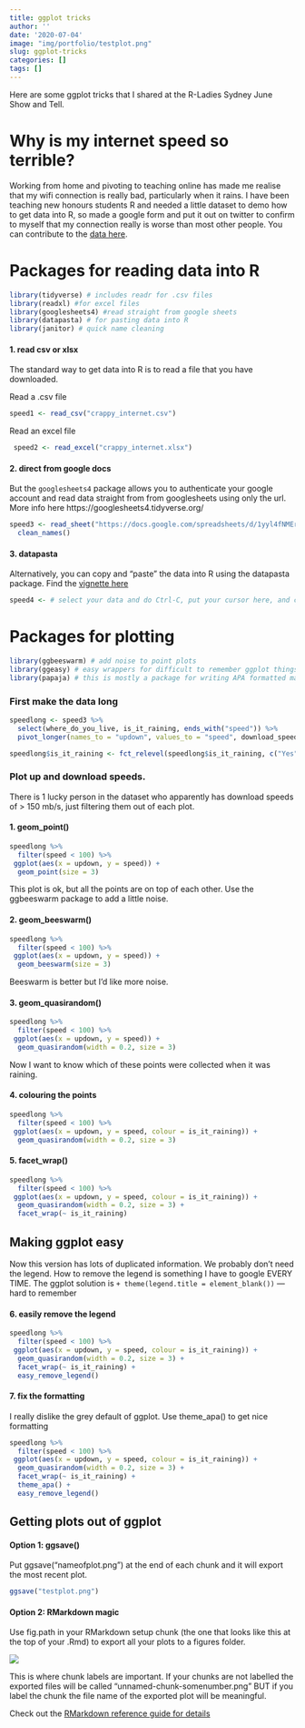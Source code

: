 ```yaml
---
title: ggplot tricks
author: ''
date: '2020-07-04'
image: "img/portfolio/testplot.png"
slug: ggplot-tricks
categories: []
tags: []
---
```




Here are some ggplot tricks that I shared at the R-Ladies Sydney June Show and Tell. 

# Why is my internet speed so terrible?

Working from home and pivoting to teaching online has made me realise that my wifi connection is really bad, particularly when it rains. I have been teaching new honours students R and needed a little dataset to demo how to get data into R, so made a google form and put it out on twitter to confirm to myself that my connection really is worse than most other people. You can contribute to the [data here](www.tinyurl.com/howcrappyisyourinternet). 


# Packages for reading data into R

```r
library(tidyverse) # includes readr for .csv files
library(readxl) #for excel files
library(googlesheets4) #read straight from google sheets
library(datapasta) # for pasting data into R
library(janitor) # quick name cleaning

```


#### 1. read csv or xlsx

The standard way to get data into R is to read a file that you have downloaded. 

Read a .csv file

```r
speed1 <- read_csv("crappy_internet.csv")

```

Read an excel file
```r
 speed2 <- read_excel("crappy_internet.xlsx")
```


#### 2. direct from google docs

But the `googlesheets4` package allows you to authenticate your google account and read data straight from from googlesheets using only the url. More info here https://googlesheets4.tidyverse.org/

```r

speed3 <- read_sheet("https://docs.google.com/spreadsheets/d/1yyl4fNMErNQ5mQaYgc2ELF7zF6cEPcfRNUtWr56nkg8/edit#gid=552570759") %>%
  clean_names()

```

#### 3. datapasta

Alternatively, you can copy and "paste" the data into R using the datapasta package. Find the [vignette here](https://cran.r-project.org/web/packages/datapasta/vignettes/how-to-datapasta.html)

```r

speed4 <- # select your data and do Ctrl-C, put your cursor here, and choose Addins, paste as dataframe, and then run the chunk

```



# Packages for plotting

```r
library(ggbeeswarm) # add noise to point plots
library(ggeasy) # easy wrappers for difficult to remember ggplot things
library(papaja) # this is mostly a package for writing APA formatted manuscripts, but it also includes a ggplot theme that is nice
```


### First make the data long
```r
speedlong <- speed3 %>%
  select(where_do_you_live, is_it_raining, ends_with("speed")) %>%
  pivot_longer(names_to = "updown", values_to = "speed", download_speed:upload_speed)

speedlong$is_it_raining <- fct_relevel(speedlong$is_it_raining, c("Yes", "No"))
```

### Plot up and download speeds. 

There is 1 lucky person in the dataset who apparently has download speeds of > 150 mb/s, just filtering them out of each plot. 

#### 1. geom_point()
```r
speedlong %>%
  filter(speed < 100) %>%
 ggplot(aes(x = updown, y = speed)) +
  geom_point(size = 3) 
```

This plot is ok, but all the points are on top of each other. 
Use the ggbeeswarm package to add a little noise. 

#### 2. geom_beeswarm()
```r
speedlong %>%
  filter(speed < 100) %>%
 ggplot(aes(x = updown, y = speed)) +
  geom_beeswarm(size = 3) 
```
Beeswarm is better but I'd like more noise. 

#### 3. geom_quasirandom()
```r
speedlong %>%
  filter(speed < 100) %>%
 ggplot(aes(x = updown, y = speed)) +
  geom_quasirandom(width = 0.2, size = 3)
```

Now I want to know which of these points were collected when it was raining. 

#### 4. colouring the points

```r
speedlong %>%
  filter(speed < 100) %>%
 ggplot(aes(x = updown, y = speed, colour = is_it_raining)) +
  geom_quasirandom(width = 0.2, size = 3)
```

#### 5. facet_wrap()
```r
speedlong %>%
  filter(speed < 100) %>%
 ggplot(aes(x = updown, y = speed, colour = is_it_raining)) +
  geom_quasirandom(width = 0.2, size = 3) +
  facet_wrap(~ is_it_raining)
```

## Making ggplot easy

Now this version has lots of duplicated information. We probably don’t need the legend. How to remove the legend is something I have to google EVERY TIME. The ggplot solution is `+ theme(legend.title = element_blank())` — hard to remember

#### 6. easily remove the legend
```r

speedlong %>%
  filter(speed < 100) %>%
 ggplot(aes(x = updown, y = speed, colour = is_it_raining)) +
  geom_quasirandom(width = 0.2, size = 3) +
  facet_wrap(~ is_it_raining) +
  easy_remove_legend() 
```

#### 7. fix the formatting

I really dislike the grey default of ggplot. Use theme_apa() to get nice formatting
```r

speedlong %>%
  filter(speed < 100) %>%
 ggplot(aes(x = updown, y = speed, colour = is_it_raining)) +
  geom_quasirandom(width = 0.2, size = 3) +
  facet_wrap(~ is_it_raining) +
  theme_apa() + 
  easy_remove_legend() 
```


## Getting plots out of ggplot

#### Option 1: ggsave()

Put ggsave("nameofplot.png") at the end of each chunk and it will export the most recent plot. 

```r
ggsave("testplot.png")

```

#### Option 2: RMarkdown magic

Use fig.path in your RMarkdown setup chunk (the one that looks like this at the top of your .Rmd) to export all your plots to a figures folder. 


![](/post/2020-07-04-ggplot-tricks_files/Screen Shot 2020-07-04 at 2.36.00 pm.png)


This is where chunk labels are important. If your chunks are not labelled the exported files will be called "unnamed-chunk-somenumber.png" BUT if you label the chunk the file name of the exported plot will be meaningful. 


Check out the [RMarkdown reference guide for details](https://rstudio.com/wp-content/uploads/2015/03/rmarkdown-reference.pdf)

